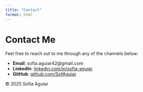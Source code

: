 ```yaml
---
title: "Contact"
format: html
---
```


# Contact Me

Feel free to reach out to me through any of the channels below:

- **Email**: sofia.aguiar42@gmail.com
- **LinkedIn**: [linkedin.com/in/sofia-aguiar](https://www.linkedin.com/in/sofia-aguiar)
- **GitHub**: [github.com/SofAguiar](https://github.com/SofAguiar)

<footer>
&copy; 2025 Sofia Aguiar
</footer>
